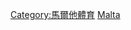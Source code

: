 {{Catnav|頁面分類|各種主題的頁面分類|按國家分類|各國體育|馬爾他體育}}
{{Catnav|頁面分類|各種主題的頁面分類|按國家分類|各國體育|各國足球}}
{{Catnav|頁面分類|...|球類運動|足球|各國足球}}
{{Catnav|頁面分類|...|体育|各國體育|馬爾他體育}}
{{Catnav|頁面分類|...|体育|各國體育|各國足球}}
{{Commons category|Association football in Malta}}

[[Category:馬爾他體育|Category:馬爾他體育]]
[[Category:歐洲各國足球|Malta]]